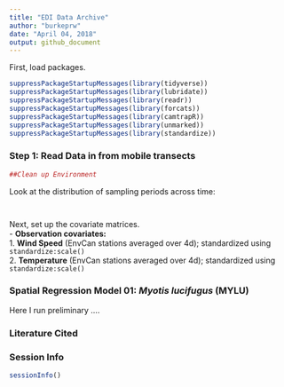 ```yaml
---
title: "EDI Data Archive"
author: "burkeprw"
date: "April 04, 2018"
output: github_document
---
```


First, load packages.

```r
suppressPackageStartupMessages(library(tidyverse))
suppressPackageStartupMessages(library(lubridate))
suppressPackageStartupMessages(library(readr))
suppressPackageStartupMessages(library(forcats))
suppressPackageStartupMessages(library(camtrapR))
suppressPackageStartupMessages(library(unmarked))
suppressPackageStartupMessages(library(standardize))
```


### Step 1: Read Data in from mobile transects




```r


##Clean up Environment

```

Look at the distribution of sampling periods across time:   

```r



```




```r


```


Next, set up the covariate matrices.   
- **Observation covariates:**  
      1. **Wind Speed** (EnvCan stations averaged over 4d); standardized using `standardize:scale()`    
      2. **Temperature** (EnvCan stations averaged over 4d); standardized using `standardize:scale()`   

  

### Spatial Regression Model 01: ___Myotis lucifugus___ (MYLU)

Here I run preliminary ....  


### Literature Cited



### Session Info

```r
sessionInfo()
```


